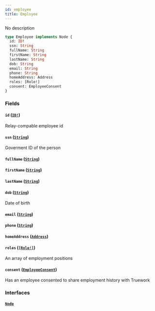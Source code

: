 ```yaml
---
id: employee
title: Employee
---
```


No description

```graphql
type Employee implements Node {
  id: ID!
  ssn: String
  fullName: String
  firstName: String
  lastName: String
  dob: String
  email: String
  phone: String
  homeAddress: Address
  roles: [Role!]
  consent: EmployeeConsent
}
```

### Fields

#### `id` ([`ID!`](/docs/partners/truework/scalars/id))

Relay-compable employee id

#### `ssn` ([`String`](/docs/partners/truework/scalars/string))

Goverment ID of the person

#### `fullName` ([`String`](/docs/partners/truework/scalars/string))

#### `firstName` ([`String`](/docs/partners/truework/scalars/string))

#### `lastName` ([`String`](/docs/partners/truework/scalars/string))

#### `dob` ([`String`](/docs/partners/truework/scalars/string))

Date of birth

#### `email` ([`String`](/docs/partners/truework/scalars/string))

#### `phone` ([`String`](/docs/partners/truework/scalars/string))

#### `homeAddress` ([`Address`](/docs/partners/truework/objects/address))

#### `roles` ([`[Role!]`](/docs/partners/truework/objects/role))

An array of employment positions

#### `consent` ([`EmployeeConsent`](/docs/partners/truework/objects/employee-consent))

Has an employee consented to share employment history with Truework

### Interfaces

#### [`Node`](/docs/partners/truework/interfaces/node)
